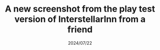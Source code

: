 ---
title:  "A new screenshot from the play test version of InterstellarInn from a friend"
summary: |-
        (via latest Steam build): No crashes and also got some great feedback...
        It was absolutely fantastic to watch someone else playing the game!
cover: /images/side-projects/interstellar-inn/33/cover.png
date: 2024/07/22
tags: ["InterstellarInn","gameMaker","indieGameDeveloper"]
type: SIDE-PROJECT
---